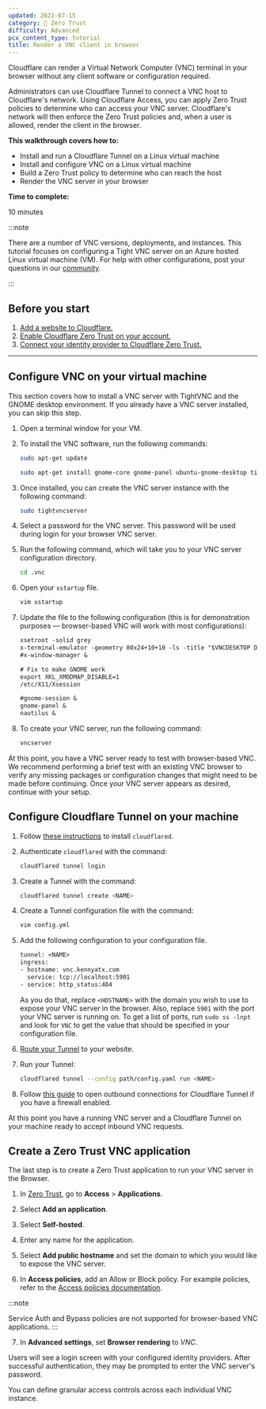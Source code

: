 ```yaml
---
updated: 2022-07-15
category: 🔐 Zero Trust
difficulty: Advanced
pcx_content_type: tutorial
title: Render a VNC client in browser
---
```


Cloudflare can render a Virtual Network Computer (VNC) terminal in your browser without any client software or configuration required.

Administrators can use Cloudflare Tunnel to connect a VNC host to Cloudflare's network. Using Cloudflare Access, you can apply Zero Trust policies to determine who can access your VNC server. Cloudflare's network will then enforce the Zero Trust policies and, when a user is allowed, render the client in the browser.

**This walkthrough covers how to:**

- Install and run a Cloudflare Tunnel on a Linux virtual machine
- Install and configure VNC on a Linux virtual machine
- Build a Zero Trust policy to determine who can reach the host
- Render the VNC server in your browser

**Time to complete:**

10 minutes

:::note

There are a number of VNC versions, deployments, and instances. This tutorial focuses on configuring a Tight VNC server on an Azure hosted Linux virtual machine (VM). For help with other configurations, post your questions in our [community](https://community.cloudflare.com/t/feedback-for-browser-vnc/280619/3).

:::

## Before you start

1. [Add a website to Cloudflare.](/fundamentals/setup/manage-domains/add-site/)
2. [Enable Cloudflare Zero Trust on your account.](/cloudflare-one/setup/)
3. [Connect your identity provider to Cloudflare Zero Trust.](/cloudflare-one/identity/idp-integration/)

---

## Configure VNC on your virtual machine

This section covers how to install a VNC server with TightVNC and the GNOME desktop environment. If you already have a VNC server installed, you can skip this step.

1. Open a terminal window for your VM.

2. To install the VNC software, run the following commands:

   ```sh
   sudo apt-get update

   sudo apt-get install gnome-core gnome-panel ubuntu-gnome-desktop tightvncserver
   ```

3. Once installed, you can create the VNC server instance with the following command:

   ```sh
   sudo tightvncserver
   ```

4. Select a password for the VNC server. This password will be used during login for your browser VNC server.

5. Run the following command, which will take you to your VNC server configuration directory.

   ```sh
   cd .vnc
   ```

6. Open your `xstartup` file.

   ```sh
   vim xstartup
   ```

7. Update the file to the following configuration (this is for demonstration purposes — browser-based VNC will work with most configurations):

   ```txt
   xsetroot -solid grey
   x-terminal-emulator -geometry 80x24+10+10 -ls -title "$VNCDESKTOP Desktop" &
   #x-window-manager &

   # Fix to make GNOME work
   export XKL_XMODMAP_DISABLE=1
   /etc/X11/Xsession

   #gnome-session &
   gnome-panel &
   nautilus &
   ```

8. To create your VNC server, run the following command:

   ```sh
   vncserver
   ```

At this point, you have a VNC server ready to test with browser-based VNC. We recommend performing a brief test with an existing VNC browser to verify any missing packages or configuration changes that might need to be made before continuing. Once your VNC server appears as desired, continue with your setup.

## Configure Cloudflare Tunnel on your machine

1. Follow [these instructions](/cloudflare-one/connections/connect-networks/downloads/) to install `cloudflared`.

2. Authenticate `cloudflared` with the command:

   ```sh
   cloudflared tunnel login
   ```

3. Create a Tunnel with the command:

   ```sh
   cloudflared tunnel create <NAME>
   ```

4. Create a Tunnel configuration file with the command:

   ```sh
   vim config.yml
   ```

5. Add the following configuration to your configuration file.

   ```txt
   tunnel: <NAME>
   ingress:
   - hostname: vnc.kennyatx.com
     service: tcp://localhost:5901
   - service: http_status:404
   ```

   As you do that, replace `<HOSTNAME>` with the domain you wish to use to expose your VNC server in the browser. Also, replace `5901` with the port your VNC server is running on. To get a list of ports, run `sudo ss -lnpt` and look for `VNC` to get the value that should be specified in your configuration file.

6. [Route your Tunnel](/cloudflare-one/connections/connect-networks/routing-to-tunnel/dns/) to your website.

7. Run your Tunnel:

   ```sh
   cloudflared tunnel --config path/config.yaml run <NAME>
   ```

8. Follow [this guide](/cloudflare-one/connections/connect-networks/deploy-tunnels/tunnel-with-firewall/) to open outbound connections for Cloudflare Tunnel if you have a firewall enabled.

At this point you have a running VNC server and a Cloudflare Tunnel on your machine ready to accept inbound VNC requests.

## Create a Zero Trust VNC application

The last step is to create a Zero Trust application to run your VNC server in the Browser.

1. In [Zero Trust](https://one.dash.cloudflare.com), go to **Access** > **Applications**.

2. Select **Add an application**.

3. Select **Self-hosted**.

4. Enter any name for the application.

5. Select **Add public hostname** and set the domain to which you would like to expose the VNC server.

6. In **Access policies**, add an Allow or Block policy. For example policies, refer to the [Access policies documentation](/cloudflare-one/policies/access/#allow).

:::note

Service Auth and Bypass policies are not supported for browser-based VNC applications.
:::

7. In **Advanced settings**, set **Browser rendering** to _VNC_.

Users will see a login screen with your configured identity providers. After successful authentication, they may be prompted to enter the VNC server's password.

You can define granular access controls across each individual VNC instance.
